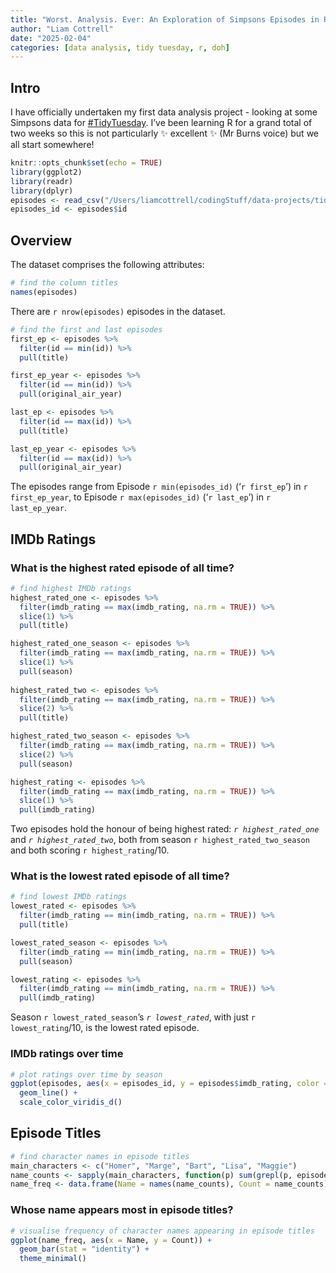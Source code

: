 ```yaml
---
title: "Worst. Analysis. Ever: An Exploration of Simpsons Episodes in R"
author: "Liam Cottrell"
date: "2025-02-04"
categories: [data analysis, tidy tuesday, r, doh]
---
```


## Intro

I have officially undertaken my first data analysis project - looking at some Simpsons data for <a href='https://github.com/rfordatascience/tidytuesday' target='_blank'>#TidyTuesday</a>. I've been learning R for a grand total of two weeks so this is not particularly ✨ excellent ✨ (Mr Burns voice) but we all start somewhere!

```r
knitr::opts_chunk$set(echo = TRUE)
library(ggplot2)
library(readr)
library(dplyr)
episodes <- read_csv("/Users/liamcottrell/codingStuff/data-projects/tidy-tuesdays/simpsons/simpsons_episodes.csv")
episodes_id <- episodes$id
```

## Overview

The dataset comprises the following attributes:

```r
# find the column titles
names(episodes)
```

There are `r nrow(episodes)` episodes in the dataset.

```r
# find the first and last episodes
first_ep <- episodes %>%
  filter(id == min(id)) %>%
  pull(title)

first_ep_year <- episodes %>%
  filter(id == min(id)) %>%
  pull(original_air_year)

last_ep <- episodes %>%
  filter(id == max(id)) %>%
  pull(title)

last_ep_year <- episodes %>%
  filter(id == max(id)) %>%
  pull(original_air_year)
```

The episodes range from Episode `r min(episodes_id)` ('`r first_ep`') in `r first_ep_year`, to Episode `r max(episodes_id)` ('`r last_ep`') in `r last_ep_year`.

## IMDb Ratings

### What is the highest rated episode of all time?

```r
# find highest IMDb ratings
highest_rated_one <- episodes %>%
  filter(imdb_rating == max(imdb_rating, na.rm = TRUE)) %>%
  slice(1) %>%
  pull(title)

highest_rated_one_season <- episodes %>%
  filter(imdb_rating == max(imdb_rating, na.rm = TRUE)) %>%
  slice(1) %>%
  pull(season)
  
highest_rated_two <- episodes %>%
  filter(imdb_rating == max(imdb_rating, na.rm = TRUE)) %>%
  slice(2) %>%
  pull(title)

highest_rated_two_season <- episodes %>%
  filter(imdb_rating == max(imdb_rating, na.rm = TRUE)) %>%
  slice(2) %>%
  pull(season)

highest_rating <- episodes %>%
  filter(imdb_rating == max(imdb_rating, na.rm = TRUE)) %>%
  slice(1) %>%
  pull(imdb_rating)

```

Two episodes hold the honour of being highest rated: <em>`r highest_rated_one`</em> and <em>`r highest_rated_two`</em>, both from season `r highest_rated_two_season` and both scoring `r highest_rating`/10.

### What is the lowest rated episode of all time?

```r
# find lowest IMDb ratings
lowest_rated <- episodes %>%
  filter(imdb_rating == min(imdb_rating, na.rm = TRUE)) %>%
  pull(title)

lowest_rated_season <- episodes %>%
  filter(imdb_rating == min(imdb_rating, na.rm = TRUE)) %>%
  pull(season)

lowest_rating <- episodes %>%
  filter(imdb_rating == min(imdb_rating, na.rm = TRUE)) %>%
  pull(imdb_rating)
```

Season `r lowest_rated_season`'s <em>`r lowest_rated`</em>, with just `r lowest_rating`/10, is the lowest rated episode.

### IMDb ratings over time

```r
# plot ratings over time by season 
ggplot(episodes, aes(x = episodes_id, y = episodes$imdb_rating, color = factor(episodes$season))) +
  geom_line() +
  scale_color_viridis_d()
```

## Episode Titles

```r
# find character names in episode titles
main_characters <- c("Homer", "Marge", "Bart", "Lisa", "Maggie")
name_counts <- sapply(main_characters, function(p) sum(grepl(p, episodes$title)))
name_freq <- data.frame(Name = names(name_counts), Count = name_counts)
```

### Whose name appears most in episode titles?

```r
# visualise frequency of character names appearing in episode titles
ggplot(name_freq, aes(x = Name, y = Count)) +
  geom_bar(stat = "identity") +
  theme_minimal()

```
